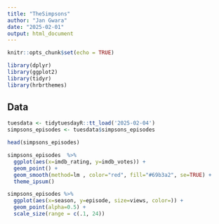 ```yaml
---
title: "TheSimpsons"
author: "Jan Gwara"
date: "2025-02-01"
output: html_document
---
```


```r
knitr::opts_chunk$set(echo = TRUE)
```

```r
library(dplyr)
library(ggplot2)
library(tidyr)
library(hrbrthemes)
```

## Data

```r
tuesdata <- tidytuesdayR::tt_load('2025-02-04')
simpsons_episodes <- tuesdata$simpsons_episodes
```

```r
head(simpsons_episodes)
```

```r
simpsons_episodes  %>% 
  ggplot(aes(x=imdb_rating, y=imdb_votes)) +
  geom_point() +
  geom_smooth(method=lm , color="red", fill="#69b3a2", se=TRUE) +
  theme_ipsum()
```

```r
simpsons_episodes %>%
  ggplot(aes(x=season, y=episode, size=views, color=)) +
  geom_point(alpha=0.5) +
  scale_size(range = c(.1, 24))

```
